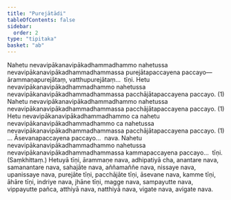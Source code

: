 ```yaml
---
title: "Purejātādi"
tableOfContents: false
sidebar:
  order: 2
type: "tipitaka"
basket: "ab"
---
```



<DynamicBreadcrumb />

<Division number="146">

<Paragraph number="256">
Nahetu nevavipākanavipākadhammadhammo nahetussa nevavipākanavipākadhammadhammassa purejātapaccayena paccayo—  ārammaṇapurejātaṃ, vatthupurejātaṃ…  tīṇi.
</Paragraph>

</Division>
<Division number="147">

<Paragraph number="257">
Hetu nevavipākanavipākadhammadhammo nahetussa nevavipākanavipākadhammadhammassa pacchājātapaccayena paccayo. (1)
</Paragraph>

<Paragraph number="258">
Nahetu nevavipākanavipākadhammadhammo nahetussa nevavipākanavipākadhammadhammassa pacchājātapaccayena paccayo. (1)
</Paragraph>

<Paragraph number="259">
Hetu nevavipākanavipākadhammadhammo ca nahetu nevavipākanavipākadhammadhammo ca nahetussa nevavipākanavipākadhammadhammassa pacchājātapaccayena paccayo. (1)

</Paragraph>
</Division>

<Paragraph number="260" type="center">
… Āsevanapaccayena paccayo…  nava.


</Paragraph>

<Division number="148">

<Paragraph number="261">
Nahetu nevavipākanavipākadhammadhammo nahetussa nevavipākanavipākadhammadhammassa kammapaccayena paccayo…  tīṇi. (Saṃkhittaṃ.)
</Paragraph>

</Division>
<Division number="149">

<Paragraph number="262">
Hetuyā tīṇi, ārammaṇe nava, adhipatiyā cha, anantare nava, samanantare nava, sahajāte nava, aññamaññe nava, nissaye nava, upanissaye nava, purejāte tīṇi, pacchājāte tīṇi, āsevane nava, kamme tīṇi, āhāre tīṇi, indriye nava, jhāne tīṇi, magge nava, sampayutte nava, vippayutte pañca, atthiyā nava, natthiyā nava, vigate nava, avigate nava.
</Paragraph>
</Division>